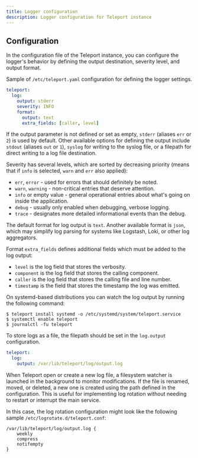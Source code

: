 ```yaml
---
title: Logger configuration
description: Logger configuration for Teleport instance
---
```


## Configuration

In the configuration file of the Teleport instance, you can configure the logger's behavior by defining the output
destination, severity level, and output format.

Sample of `/etc/teleport.yaml` configuration for defining the logger settings.

```yaml
teleport:
  log:
    output: stderr
    severity: INFO
    format:
      output: text
      extra_fields: [caller, level]
```

If the output parameter is not defined or set as empty, `stderr` (aliases `err` or `2`) is used by default.
Other available options for defining the output include `stdout` (aliases `out` or `1`), `syslog` for writing
to the syslog file, or a filepath for direct writing to a log file destination.

Severity has several levels, which are sorted by decreasing priority (means that if `info` is selected, `warn` and `err` also applied):
 - `err`, `error` - used for errors that should definitely be noted.
 - `warn`, `warning` - non-critical entries that deserve attention.
 - `info` or empty value - general operational entries about what's going on inside the application.
 - `debug` - usually only enabled when debugging, verbose logging.
 - `trace` - designates more detailed informational events than the debug.

The default format for log output is `text`. Another available format is `json`, which may simplify log
parsing for systems like Logstash, Loki, or other log aggregators.

Format `extra_fields` defines additional fields which must be added to the log output:
 - `level` is the log field that stores the verbosity.
 - `component` is the log field that stores the calling component.
 - `caller` is the log field that stores the calling file and line number.
 - `timestamp` is the field that stores the timestamp the log was emitted.

On systemd-based distributions you can watch the log output by running the following command:

```code
$ teleport install systemd -o /etc/systemd/system/teleport.service
$ systemctl enable teleport
$ journalctl -fu teleport
```

To store logs as a file, the filepath should be set in the `log.output` configuration.

```yaml
teleport:
  log:
    output: /var/lib/teleport/log/output.log
```

When Teleport open or create a new log file, a filesystem watcher is launched in the background to monitor modifications.
If the file is renamed, moved, or deleted, a new one is created using the path defined in the configuration.
This is useful for implementing log rotation without needing to restart or interrupt the main service.

In this case, the log rotation configuration might look like the following sample `/etc/logrotate.d/teleport.conf`:

```
/var/lib/teleport/log/output.log {
    weekly
    compress
    notifempty
}
```